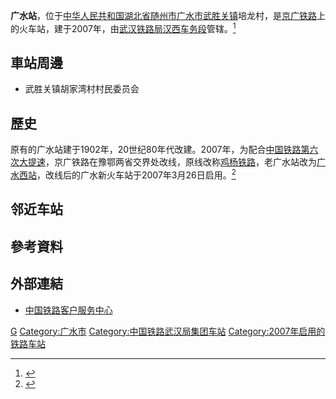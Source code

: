{{Expand|time=2016-09-13T11:58:08+00:00}}
{{For|原有的广水站|广水西站}}
{{Infobox China railway station
|车站名称 =广水站
|图片 = 
|图片介绍 = 
|其他名称 = 
|车站拼音 = Guangshui
|英文名称 = Guangshui Railway Station
|车站代码 = 20948<ref>{{cite book|title=中华人民共和国铁路车站代码（GB/T 10302-2010）|publisher=中国标准出版社|year=2010|isbn=155066140495|ignore-isbn-error=true|pages=13}}</ref>
|电报码 = GSN
|拼音码 = GSH
|开通运营 = 2007年3月26日
|车站位置 = [[湖北省|湖北省]][[随州市|随州市]][[广水市|广水市]][[武胜关镇|武胜关镇]]培龙村
|坐标 = {{coord|31.6316513|N|114.0366396|E|display=inline,title}}
|归属 = [[武汉铁路局|武汉铁路局]][[汉西车务段|汉西车务段]]
|线路 = [[京广铁路|京广铁路]]
|车站等级 = [[三等站_(中铁)|三等站]]
|使用状态 = 
|月台数目 = 
|股道数目 = 
}}
'''广水站'''，位于[[中华人民共和国|中华人民共和国]][[湖北省|湖北省]][[随州市|随州市]][[广水市|广水市]][[武胜关镇|武胜关镇]]培龙村，是[[京广铁路|京广铁路]]上的火车站，建于2007年，由[[武汉铁路局|武汉铁路局]][[汉西车务段|汉西车务段]]管辖。<ref>{{Cite web |url=http://search.huochepiao.com/huochezhan/jieshao/983.htm |title=广水火车站介绍 |accessdate=2016-09-13 |archive-date=2016-08-01 |archive-url=https://web.archive.org/web/20160801100645/http://search.huochepiao.com/huochezhan/jieshao/983.htm |dead-url=no }}</ref>
==車站周邊==
* 武胜关镇胡家湾村村民委员会

==歷史==
原有的广水站建于1902年，20世纪80年代改建。2007年，为配合[[中国铁路第六次大提速|中国铁路第六次大提速]]，京广铁路在豫鄂两省交界处改线，原线改称[[鸡杨铁路|鸡杨铁路]]，老广水站改为[[广水西站|广水西站]]，改线后的广水新火车站于2007年3月26日启用。<ref>{{cite news|url=http://www.jznews.com.cn/comnews/system/2008/12/15/000208043.shtml|title=广水新火车站3月26日投入使用民工出行更方便|publisher=[[随州日报|随州日报]]|date=2007-03-21|accessdate=2016-09-17|deadurl=yes|archiveurl=https://web.archive.org/web/20160917091221/http://www.jznews.com.cn/comnews/system/2008/12/15/000208043.shtml|archivedate=2016-09-17}}</ref>

== 邻近车站 ==
{{start rail box|[[File:China_Railways.svg|16px]] [[中国铁路|中国铁路]]}}
{{s-inop|[[鸡公山站|鸡公山站]]|{{站|丰台}}方向}}
{{s-line|[[京广铁路|京广铁路]]<br />← 20km 广水站 20km →}}
{{s-inop|[[杨寨站|杨寨站]]|{{站|广州}}方向}}
{{end box}}

==參考資料==
{{reflist}}

==外部連結==
* [http://www.12306.cn/mormhweb/ 中国铁路客户服务中心] {{Wayback|url=http://www.12306.cn/mormhweb/ |date=20180205163941 }}

{{China-rail-stub}}
{{京广铁路}}
[[Category:随州市铁路车站|G]]
[[Category:广水市|Category:广水市]]
[[Category:中国铁路武汉局集团车站|Category:中国铁路武汉局集团车站]]
[[Category:2007年启用的铁路车站|Category:2007年启用的铁路车站]]